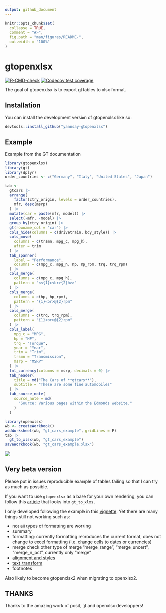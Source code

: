 ```yaml
---
output: github_document
---
```


<!-- README.md is generated from README.Rmd. Please edit that file -->

```r
knitr::opts_chunk$set(
  collapse = TRUE,
  comment = "#>",
  fig.path = "man/figures/README-",
  out.width = "100%"
)
```

# gtopenxlsx

<!-- badges: start -->

[![R-CMD-check](https://github.com/yannsay/gtopenxlsx/actions/workflows/R-CMD-check.yaml/badge.svg)](https://github.com/yannsay/gtopenxlsx/actions/workflows/R-CMD-check.yaml) [![Codecov test coverage](https://codecov.io/gh/yannsay/gtopenxlsx/branch/main/graph/badge.svg)](https://app.codecov.io/gh/yannsay/gtopenxlsx?branch=main)

<!-- badges: end -->

The goal of gtopenxlsx is to export gt tables to xlsx format.

## Installation

You can install the development version of gtopenxlsx like so:

```r
devtools::install_github("yannsay-gtopenxlsx")
```

## Example

Example from the GT documentation

```r
library(gtopenxlsx)
library(gt)
library(dplyr)
order_countries <- c("Germany", "Italy", "United States", "Japan")

tab <-
  gtcars |>
  arrange(
    factor(ctry_origin, levels = order_countries),
    mfr, desc(msrp)
  ) |>
  mutate(car = paste(mfr, model)) |>
  select(-mfr, -model) |>
  group_by(ctry_origin) |>
  gt(rowname_col = "car") |>
  cols_hide(columns = c(drivetrain, bdy_style)) |>
  cols_move(
    columns = c(trsmn, mpg_c, mpg_h),
    after = trim
  ) |>
  tab_spanner(
    label = "Performance",
    columns = c(mpg_c, mpg_h, hp, hp_rpm, trq, trq_rpm)
  ) |>
  cols_merge(
    columns = c(mpg_c, mpg_h),
    pattern = "<<{1}c<br>{2}h>>"
  ) |>
  cols_merge(
    columns = c(hp, hp_rpm),
    pattern = "{1}<br>@{2}rpm"
  ) |>
  cols_merge(
    columns = c(trq, trq_rpm),
    pattern = "{1}<br>@{2}rpm"
  ) |>
  cols_label(
    mpg_c = "MPG",
    hp = "HP",
    trq = "Torque",
    year = "Year",
    trim = "Trim",
    trsmn = "Transmission",
    msrp = "MSRP"
  ) |>
  fmt_currency(columns = msrp, decimals = 0) |>
  tab_header(
    title = md("The Cars of **gtcars**"),
    subtitle = "These are some fine automobiles"
  ) |>
  tab_source_note(
    source_note = md(
      "Source: Various pages within the Edmonds website."
    )
  )
```

```r
library(openxlsx)
wb <- createWorkbook()
addWorksheet(wb, "gt_cars_example", gridLines = F)
tab |>
  gt_to_xlsx(wb, "gt_cars_example")
saveWorkbook(wb, "gt_cars_example.xlsx")
```

![](inst/excel%20snapshot.png)

## Very beta version

Please put in issues reproducible example of tables failing so that I can try as much as possible.

If you want to use `gtopenxlsx` as a base for your own rendering, you can follow this [article](https://yannsay.github.io/gtopenxlsx/articles/gt_to_xlsx_walkthrough.html) that looks into `gt_to_xlxs.`

I only developed following the example in this [vignette](https://gt.rstudio.com/articles/case-study-gtcars.html). Yet there are many things still not working such as:

-   not all types of formatting are working
-   summary
-   formatting: currently formatting reproduces the current format, does not change to excel formatting (i.e. change cells to dates or currencies)
-   merge check other type of merge "merge_range", "merge_uncert", "merge_n_pct", currently only "merge"
-   [alignment and styles](https://gt.rstudio.com/articles/case-study-gtcars.html#column-alignment-and-style-changes)
-   [text_transform](https://gt.rstudio.com/articles/case-study-gtcars.html#text-transforms)
-   footnotes

Also likely to become gtopenxlsx2 when migrating to openxlsx2.

## THANKS

Thanks to the amazing work of posit, gt and openxlsx developpers!
